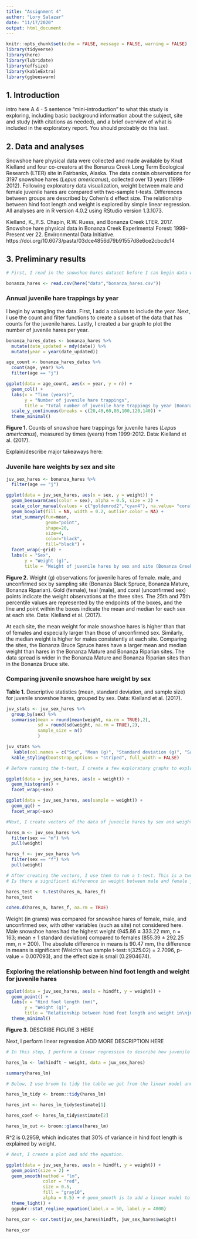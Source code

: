 ```yaml
---
title: "Assignment 4"
author: "Lory Salazar"
date: "11/17/2020"
output: html_document
---
```


```r
knitr::opts_chunk$set(echo = FALSE, message = FALSE, warning = FALSE)
library(tidyverse)
library(here)
library(lubridate)
library(effsize)
library(kableExtra)
library(ggbeeswarm)
```

## 1. Introduction
intro here
A 4 - 5 sentence "mini-introduction" to what this study is exploring, including basic background information about the subject, site and study (with citations as needed), and a brief overview of what is included in the exploratory report. You should probably do this last.

## 2. Data and analyses
Snowshoe hare physical data were collected and made available by Knut Kielland and four co-creators at the Bonanza Creek Long Term Ecological Research (LTER)  site in Fairbanks, Alaska. The data contain observations for 3197 snowshoe hares (*Lepus americanus*), collected over 13 years (1999-2012). Following exploratory data visualization, weight between male and female juvenile hares are compared with two-sample t-tests. Differences between groups are described by Cohen’s d effect size. The relationship between hind foot length and weight is explored by simple linear regression. All analyses are in R version 4.0.2 using RStudio version 1.3.1073.

Kielland, K., F.S. Chapin, R.W. Ruess, and Bonanza Creek LTER. 2017. Snowshoe hare physical data in Bonanza Creek Experimental Forest: 1999-Present ver 22. Environmental Data Initiative. https://doi.org/10.6073/pasta/03dce4856d79b91557d8e6ce2cbcdc14


## 3. Preliminary results

```r
# First, I read in the snowshoe hares dataset before I can begin data wrangling.

bonanza_hares <- read.csv(here("data","bonanza_hares.csv"))
```

### Annual juvenile hare trappings by year 

I begin by wrangling the data. First, I add a column to include the year. Next, I use the count and filter functions to create a subset of the data that has counts for the juvenile hares. Lastly, I created a bar graph to plot the number of juvenile hares per year.
```r
bonanza_hares_dates <- bonanza_hares %>% 
  mutate(date_updated = mdy(date)) %>% 
  mutate(year = year(date_updated))

age_count <- bonanza_hares_dates %>% 
  count(age, year) %>% 
  filter(age == "j")

ggplot(data = age_count, aes(x = year, y = n)) +
  geom_col() +
  labs(x = "Time (years)",
       y = "Number of juvenile hare trappings",
       title = "Total number of juvenile hare trappings by year (Bonanza Creek, 1999-2012)") +
  scale_y_continuous(breaks = c(20,40,60,80,100,120,140)) +
  theme_minimal() 
```

**Figure 1.** Counts of snowshoe hare trappings for juvenile hares (*Lepus americanus*), measured by times (years) from 1999-2012. Data: Kielland et al. (2017).

Explain/describe major takeaways here:


### Juvenile hare weights by sex and site


```r
juv_sex_hares <- bonanza_hares %>% 
  filter(age == "j")

ggplot(data = juv_sex_hares, aes(x = sex, y = weight)) +
  geom_beeswarm(aes(color = sex), alpha = 0.5, size = 2) +
  scale_color_manual(values = c("goldenrod2","cyan4"), na.value= "coral") +
  geom_boxplot(fill = NA, width = 0.2, outlier.color = NA) +
  stat_summary(fun=mean, 
               geom="point", 
               shape=20, 
               size=4, 
               color="black", 
               fill="black") +
  facet_wrap(~grid) +
  labs(x = "Sex",
       y = "Weight (g)",
       title = "Weight of juvenile hares by sex and site (Bonanza Creek)")
```

**Figure 2.** Weight (g) observations for juvenile hares of female. male, and unconfirmed sex by sampling site (Bonanza Black Spruce, Bonanza Mature, Bonanza Riparian). Gold (female), teal (male), and coral (unconfirmed sex) points indicate the weight observations at the three sites. The 25th and 75th percentile values are represented by the endpoints of the boxes, and the line and point within the boxes indicate the mean and median for each sex at each site. Data: Kielland et al. (2017).

At each site, the mean weight for male snowshoe hares is higher than that of females and especially larger than those of unconfirmed sex. Similarly, the median weight is higher for males consistently at each site. Comparing the sites, the Bonanza Bruce Spruce hares have a larger mean and median weight than hares in the Bonanza Mature and Bonanza Riparian sites. The data spread is wider in the Bonanza Mature and Bonanza Riparian sites than in the Bonanza Bruce site.

### Comparing juvenile snowshoe hare weight by sex

**Table 1.** Descriptive statistics (mean, standard deviation, and sample size) for juvenile snowshoe hares, grouped by sex. Data: Kielland et al. (2017).

```r
juv_stats <- juv_sex_hares %>% 
  group_by(sex) %>% 
  summarise(mean = round(mean(weight, na.rm = TRUE),2),
            sd = round(sd(weight, na.rm = TRUE),2),
            sample_size = n()
            )

juv_stats %>% 
   kable(col.names = c("Sex", "Mean (g)", "Standard deviation (g)", "Sample size")) %>% 
  kable_styling(bootstrap_options = "striped", full_width = FALSE)
```


```r
# Before running the t-test, I create a few exploratory graphs to explore the assumptions of the t-test. I use a histogram and qqplot to look at the dataset's normality.

ggplot(data = juv_sex_hares, aes(x = weight)) +
  geom_histogram() +
  facet_wrap(~sex)

ggplot(data = juv_sex_hares, aes(sample = weight)) +
  geom_qq() +
  facet_wrap(~sex)

#Next, I create vectors of the data of juvenile hares by sex and weight so that I can use them to run a t-test.

hares_m <- juv_sex_hares %>% 
  filter(sex == "m") %>% 
  pull(weight)

hares_f <- juv_sex_hares %>% 
  filter(sex == "f") %>% 
  pull(weight)

# After creating the vectors, I use them to run a t-test. This is a two-sided t-test, in which we ask the question: 
# Is there a significant difference in weight between male and female juvenile snowshoe hares?

hares_test <- t.test(hares_m, hares_f)
hares_test

cohen.d(hares_m, hares_f, na.rm = TRUE)

```

Weight (in grams) was compared for snowshoe hares of female, male, and unconfirmed sex, with other variables (such as site) not considered here. Male snowshoe hares had the highest weight (945.86 $\pm$ 333.22 mm, n = 163; mean $\pm$ 1 standard deviation) compared to females (855.39 $\pm$ 292.25 mm, n = 200). The absolute difference in means is 90.47 mm, the difference in means is significant (Welch's two sample t-test: t(325.02) = 2.7096, p-value = 0.007093), and the effect size is small (0.2904674).


### Exploring the relationship between hind foot length and weight for juvenile hares

```r
ggplot(data = juv_sex_hares, aes(x = hindft, y = weight)) +
  geom_point() +
  labs(x = "Hind foot length (mm)", 
       y = "Weight (g)",
       title = "Relationship between hind foot length and weight in\njuvenile snowshoe hares (Bonanza Creek)") +
  theme_minimal()
```

**Figure 3.** DESCRIBE FIGURE 3 HERE

Next, I perform linear regression ADD MORE DESCRIPTION HERE

```r
# In this step, I perform a linear regression to describe how juvenile hare weight changes with respect to hind foot length.

hares_lm <- lm(hindft ~ weight, data = juv_sex_hares)

summary(hares_lm)

# Below, I use broom to tidy the table we got from the linear model and pull out the intercept and coefficient.

hares_lm_tidy <- broom::tidy(hares_lm)

hares_int <- hares_lm_tidy$estimate[1] 

hares_coef <- hares_lm_tidy$estimate[2]

hares_lm_out <- broom::glance(hares_lm) 
```

R^2 is 0.2959, which indicates that 30% of variance in hind foot length is explained by weight.

```r
# Next, I create a plot and add the equation. 

ggplot(data = juv_sex_hares, aes(x = hindft, y = weight)) +
  geom_point(size = 2) +
  geom_smooth(method = "lm",
              color = "red",
              size = 0.5,
              fill = "gray10",
              alpha = 0.5) + # geom_smooth is to add a linear model to a scatterplot
  theme_light() +
  ggpubr::stat_regline_equation(label.x = 50, label.y = 4000)
```

```r
hares_cor <- cor.test(juv_sex_hares$hindft, juv_sex_hares$weight)

hares_cor
```

